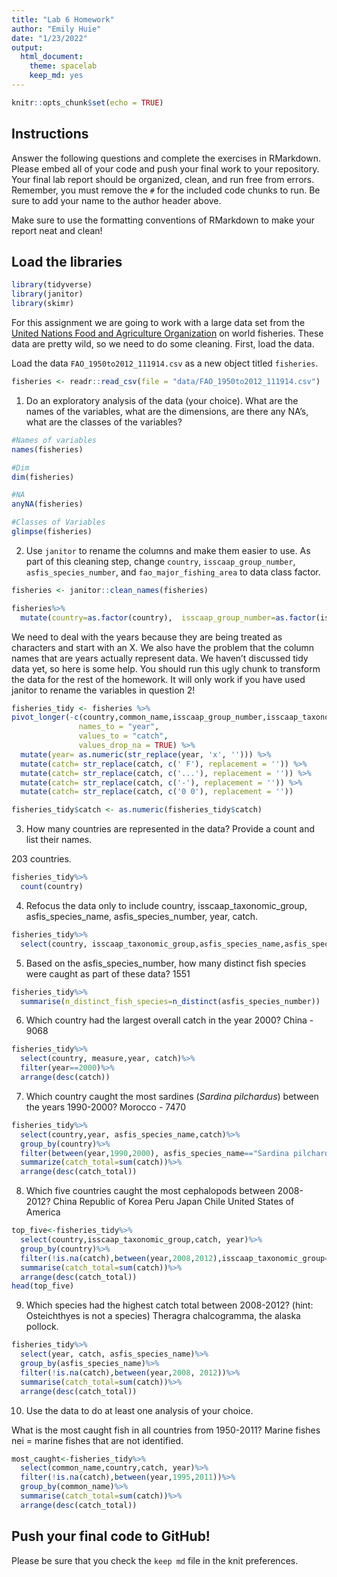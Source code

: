 ```yaml
---
title: "Lab 6 Homework"
author: "Emily Huie"
date: "1/23/2022"
output:
  html_document: 
    theme: spacelab
    keep_md: yes
---
```


```r
knitr::opts_chunk$set(echo = TRUE)
```

## Instructions
Answer the following questions and complete the exercises in RMarkdown. Please embed all of your code and push your final work to your repository. Your final lab report should be organized, clean, and run free from errors. Remember, you must remove the `#` for the included code chunks to run. Be sure to add your name to the author header above.  

Make sure to use the formatting conventions of RMarkdown to make your report neat and clean!  

## Load the libraries
```r
library(tidyverse)
library(janitor)
library(skimr)
```

For this assignment we are going to work with a large data set from the [United Nations Food and Agriculture Organization](http://www.fao.org/about/en/) on world fisheries. These data are pretty wild, so we need to do some cleaning. First, load the data.  

Load the data `FAO_1950to2012_111914.csv` as a new object titled `fisheries`.
```r
fisheries <- readr::read_csv(file = "data/FAO_1950to2012_111914.csv")
```

1. Do an exploratory analysis of the data (your choice). What are the names of the variables, what are the dimensions, are there any NA's, what are the classes of the variables?  
```r
#Names of variables
names(fisheries)
```
```r
#Dim
dim(fisheries)
```
```r
#NA
anyNA(fisheries)
```
```r
#Classes of Variables
glimpse(fisheries)
```

2. Use `janitor` to rename the columns and make them easier to use. As part of this cleaning step, change `country`, `isscaap_group_number`, `asfis_species_number`, and `fao_major_fishing_area` to data class factor. 
```r
fisheries <- janitor::clean_names(fisheries)
```

```r
fisheries%>%
  mutate(country=as.factor(country),  isscaap_group_number=as.factor(isscaap_group_number),asfis_species_number=as.factor(asfis_species_name),fao_major_fishing_area=as.factor(fao_major_fishing_area))
```

We need to deal with the years because they are being treated as characters and start with an X. We also have the problem that the column names that are years actually represent data. We haven't discussed tidy data yet, so here is some help. You should run this ugly chunk to transform the data for the rest of the homework. It will only work if you have used janitor to rename the variables in question 2!
```r
fisheries_tidy <- fisheries %>% 
pivot_longer(-c(country,common_name,isscaap_group_number,isscaap_taxonomic_group,asfis_species_number,asfis_species_name,fao_major_fishing_area,measure),
               names_to = "year",
               values_to = "catch",
               values_drop_na = TRUE) %>% 
  mutate(year= as.numeric(str_replace(year, 'x', ''))) %>% 
  mutate(catch= str_replace(catch, c(' F'), replacement = '')) %>% 
  mutate(catch= str_replace(catch, c('...'), replacement = '')) %>% 
  mutate(catch= str_replace(catch, c('-'), replacement = '')) %>% 
  mutate(catch= str_replace(catch, c('0 0'), replacement = ''))

fisheries_tidy$catch <- as.numeric(fisheries_tidy$catch)
```

3. How many countries are represented in the data? Provide a count and list their names.

203 countries.
```r
fisheries_tidy%>%
  count(country)
```

4. Refocus the data only to include country, isscaap_taxonomic_group, asfis_species_name, asfis_species_number, year, catch.
```r
fisheries_tidy%>%
  select(country, isscaap_taxonomic_group,asfis_species_name,asfis_species_number,year,catch)

```

5. Based on the asfis_species_number, how many distinct fish species were caught as part of these data?
1551
```r
fisheries_tidy%>%
  summarise(n_distinct_fish_species=n_distinct(asfis_species_number))
```

6. Which country had the largest overall catch in the year 2000?
China - 9068
```r
fisheries_tidy%>%
  select(country, measure,year, catch)%>%
  filter(year==2000)%>%
  arrange(desc(catch))

```

7. Which country caught the most sardines (_Sardina pilchardus_) between the years 1990-2000?
Morocco - 7470
```r
fisheries_tidy%>%
  select(country,year, asfis_species_name,catch)%>%
  group_by(country)%>%
  filter(between(year,1990,2000), asfis_species_name=="Sardina pilchardus",!is.na(catch))%>%
  summarize(catch_total=sum(catch))%>%
  arrange(desc(catch_total))
```

8. Which five countries caught the most cephalopods between 2008-2012?
China
Republic of Korea
Peru
Japan
Chile
United States of America
```r
top_five<-fisheries_tidy%>%
  select(country,isscaap_taxonomic_group,catch, year)%>%
  group_by(country)%>%
  filter(!is.na(catch),between(year,2008,2012),isscaap_taxonomic_group=="Squids, cuttlefishes, octopuses")%>%
  summarise(catch_total=sum(catch))%>%
  arrange(desc(catch_total))
head(top_five)
```


9. Which species had the highest catch total between 2008-2012? (hint: Osteichthyes is not a species)
Theragra chalcogramma, the alaska pollock. 
```r
fisheries_tidy%>%
  select(year, catch, asfis_species_name)%>%
  group_by(asfis_species_name)%>%
  filter(!is.na(catch),between(year,2008, 2012))%>%
  summarise(catch_total=sum(catch))%>%
  arrange(desc(catch_total))
```

10. Use the data to do at least one analysis of your choice.

What is the most caught fish in all countries from 1950-2011?
Marine fishes nei = marine fishes that are not identified.
```r
most_caught<-fisheries_tidy%>%
  select(common_name,country,catch, year)%>%
  filter(!is.na(catch),between(year,1995,2011))%>%
  group_by(common_name)%>%
  summarise(catch_total=sum(catch))%>%
  arrange(desc(catch_total))

```

## Push your final code to GitHub!
Please be sure that you check the `keep md` file in the knit preferences.   